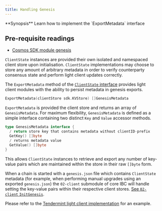 ```yaml
---
title: Handling Genesis
---
```


<Note>
**Synopsis**
Learn how to implement the `ExportMetadata` interface
</Note>

## Pre-requisite readings

* [Cosmos SDK module genesis](https://docs.cosmos.network/v0.47/building-modules/genesis)

`ClientState` instances are provided their own isolated and namespaced client store upon initialisation. `ClientState` implementations may choose to store any amount of arbitrary metadata in order to verify counterparty consensus state and perform light client updates correctly.

The `ExportMetadata` method of the [`ClientState` interface](https://github.com/cosmos/ibc-go/blob/e650be91614ced7be687c30eb42714787a3bbc59/modules/core/exported/client.go) provides light client modules with the ability to persist metadata in genesis exports.

```go
ExportMetadata(clientStore sdk.KVStore) []GenesisMetadata
```

`ExportMetadata` is provided the client store and returns an array of `GenesisMetadata`. For maximum flexibility, `GenesisMetadata` is defined as a simple interface containing two distinct `Key` and `Value` accessor methods.

```go
type GenesisMetadata interface {
  / return store key that contains metadata without clientID-prefix
  GetKey() []byte
  / returns metadata value
  GetValue() []byte
}
```

This allows `ClientState` instances to retrieve and export any number of key-value pairs which are maintained within the store in their raw `[]byte` form.

When a chain is started with a `genesis.json` file which contains `ClientState` metadata (for example, when performing manual upgrades using an exported `genesis.json`) the `02-client` submodule of core IBC will handle setting the key-value pairs within their respective client stores. [See `02-client` `InitGenesis`](https://github.com/cosmos/ibc-go/blob/02-client-refactor-beta1/modules/core/02-client/genesis.go#L18-L22).

Please refer to the [Tendermint light client implementation](https://github.com/cosmos/ibc-go/blob/02-client-refactor-beta1/modules/light-clients/07-tendermint/genesis.go#L12) for an example.
